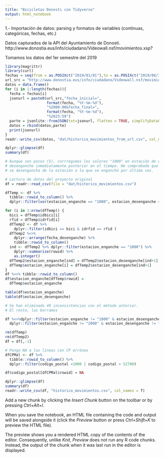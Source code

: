 ```yaml
---
title: "Bicicletas Donosti con Tidyverse"
output: html_notebook
---
```


1.- Importación de datos: parsing y formatos de variables (continuas, categóricas, 
fechas, etc.)

Datos capturados de la API del Ayuntamiento de Donosti.
http://www.donostia.eus/info/ciudadano/Videowall.nsf/movimientos.xsp?
  
Tomamos los datos del 1er semestre del 2019

```r
library(magrittr)
library(curl)
fechas = seq(from = as.POSIXct("2019/01/01"),to = as.POSIXct("2019/06/30"), by = 24*60*60)
url_src = "http://www.donostia.eus/info/ciudadano/Videowall.nsf/movimientos.xsp?"
datos = data.frame()
for (i in 1:length(fechas)){
  fecha = fechas[i]
  jsonurl = paste0(url_src,"fecha_inicial=",
                   format(fecha, "%Y-%m-%d"),
                   "%2000:00&fecha_final=",
                   format(fecha, "%Y-%m-%d"),
                   "%2023:59")
  parte = jsonlite::fromJSON(txt=jsonurl, flatten = TRUE, simplifyDataFrame=TRUE)
  datos = rbind(datos,parte)
  print(jsonurl)
}
readr::write_csv(datos, "dat/historico_movimientos_from_url.csv", col_names = T)

dplyr::glimpse(df)
summary(df)


```




```r
# Aunque son pocos (5), corrregimos los valores "1000" en estación de enganche por el valor que aparece como estación de 
# desenganche inmediatamente posterior en el tiempo. He comprobado que en la mayoría de los casos, como es natural, la bici
# se desengancha de la estación a la que se enganchó por última vez.

# Lectura de datos del proyecto original
df = readr::read_csv(file = "dat/historico_movimientos.csv")

dfTemp <- df %>% 
  tibble::rowid_to_column() %>% 
  dplyr::filter(xor(estacion_enganche == "1000", estacion_desenganche == "1000"))

for (i in 1:nrow(dfTemp)) {
  bici = dfTemp$idbici[i]
  rfid = dfTemp$idrfid[i]
  dfTemp2 <- df %>% 
    dplyr::filter(idbici == bici & idrfid == rfid ) 
  dfTemp2 %<>% 
    dplyr::arrange(fecha_desenganche) %>% 
    tibble::rowid_to_column()
  ind <- dfTemp2 %>% dplyr::filter(estacion_enganche == "1000") %>% 
    dplyr::summarise(rowid) %>% 
    as.integer()
  dfTemp2$estacion_enganche[ind] = dfTemp2$estacion_desenganche[ind+1]
  dfTemp$estacion_enganche[i] = dfTemp2$estacion_desenganche[ind+1]  
}
df %<>% tibble::rowid_to_column()
df$estacion_enganche[dfTemp$rowid] = 
  dfTemp$estacion_enganche

table(df$estacion_enganche)
table(df$estacion_desenganche)

# Se han eliminado 49 inconsistencias con el método anterior.
# El resto, las borramos

df %<>%dplyr::filter(estacion_enganche != "1000" & estacion_desenganche != "1000") %>% 
  dplyr::filter(estacion_enganche != "2008" & estacion_desenganche != "2008")

rm(dfTemp)
rm(dfTemp2)
df = df[,-1]

# Pongo NA a las líneas con CP erróneo
dfCPMal <- df %>% 
  tibble::rowid_to_column() %>% 
  dplyr::filter(codigo_postal <1000 | codigo_postal > 52700)

df$codigo_postal[dfCPMal$rowid] = NA

dplyr::glimpse(df)
summary(df)
readr::write_csv(df, "historico_movimientos.csv", col_names = T)


```





Add a new chunk by clicking the *Insert Chunk* button on the toolbar or by pressing *Ctrl+Alt+I*.

When you save the notebook, an HTML file containing the code and output will be saved alongside it (click the *Preview* button or press *Ctrl+Shift+K* to preview the HTML file).

The preview shows you a rendered HTML copy of the contents of the editor. Consequently, unlike *Knit*, *Preview* does not run any R code chunks. Instead, the output of the chunk when it was last run in the editor is displayed.
